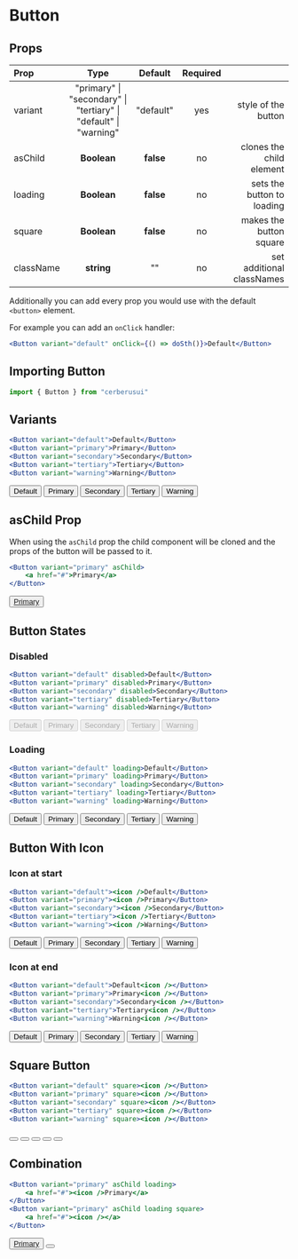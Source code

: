 
# Button
## Props
|Prop|Type|Default| Required | |
| :------------ | :---------: | :----------: | :----------: | ----------: |
| variant       |    "primary" &#124; "secondary" &#124; "tertiary" &#124; <br /> "default" &#124; "warning"    | "default" | yes | style of the button
| asChild     |    **Boolean**     |    **false** | no | clones the child element
| loading | **Boolean** |    **false** | no | sets the button to loading
| square | **Boolean** | **false** | no | makes the button square
| className | **string** | "" | no | set additional classNames

Additionally you can add every prop you would use with the default `<button>` element.

For example you can add an `onClick` handler:
```jsx
<Button variant="default" onClick={() => doSth()}>Default</Button>
```


## Importing Button
```jsx copy
import { Button } from "cerberusui"
```

## Variants
```jsx copy
<Button variant="default">Default</Button>
<Button variant="primary">Primary</Button>
<Button variant="secondary">Secondary</Button>
<Button variant="tertiary">Tertiary</Button>
<Button variant="warning">Warning</Button>
```
<Button variant="default">Default</Button>
<Button variant="primary">Primary</Button>
<Button variant="secondary">Secondary</Button>
<Button variant="tertiary">Tertiary</Button>
<Button variant="warning">Warning</Button>

## asChild Prop
When using the `asChild` prop the child component will be cloned and the props of the button will be passed to it.
```jsx copy
<Button variant="primary" asChild>
    <a href="#">Primary</a>
</Button>
```
<Button variant="primary" asChild className="inline-block">
    <a href="#">Primary</a>
</Button>

## Button States
### Disabled
```jsx copy
<Button variant="default" disabled>Default</Button>
<Button variant="primary" disabled>Primary</Button>
<Button variant="secondary" disabled>Secondary</Button>
<Button variant="tertiary" disabled>Tertiary</Button>
<Button variant="warning" disabled>Warning</Button>
```
<Button variant="default" disabled>Default</Button>
<Button variant="primary" disabled>Primary</Button>
<Button variant="secondary" disabled>Secondary</Button>
<Button variant="tertiary" disabled>Tertiary</Button>
<Button variant="warning" disabled>Warning</Button>

### Loading
```jsx copy
<Button variant="default" loading>Default</Button>
<Button variant="primary" loading>Primary</Button>
<Button variant="secondary" loading>Secondary</Button>
<Button variant="tertiary" loading>Tertiary</Button>
<Button variant="warning" loading>Warning</Button>
```
<Button variant="default" loading>Default</Button>
<Button variant="primary" loading>Primary</Button>
<Button variant="secondary" loading>Secondary</Button>
<Button variant="tertiary"  loading>Tertiary</Button>
<Button variant="warning" loading>Warning</Button>

## Button With Icon
### Icon at start
```jsx copy
<Button variant="default"><icon />Default</Button>
<Button variant="primary"><icon />Primary</Button>
<Button variant="secondary"><icon />Secondary</Button>
<Button variant="tertiary"><icon />Tertiary</Button>
<Button variant="warning"><icon />Warning</Button>
```
<Button variant="default"><Radiation />Default</Button>
<Button variant="primary"><Radiation />Primary</Button>
<Button variant="secondary"><Radiation />Secondary</Button>
<Button variant="tertiary"><Biohazard />Tertiary</Button>
<Button variant="warning"><Biohazard />Warning</Button>

### Icon at end
```jsx copy
<Button variant="default">Default<icon /></Button>
<Button variant="primary">Primary<icon /></Button>
<Button variant="secondary">Secondary<icon /></Button>
<Button variant="tertiary">Tertiary<icon /></Button>
<Button variant="warning">Warning<icon /></Button>
```
<Button variant="default">Default<Radiation /></Button>
<Button variant="primary">Primary<Radiation /></Button>
<Button variant="secondary">Secondary<Radiation /></Button>
<Button variant="tertiary">Tertiary<Biohazard /></Button>
<Button variant="warning">Warning<Biohazard /></Button>


## Square Button
```jsx copy
<Button variant="default" square><icon /></Button>
<Button variant="primary" square><icon /></Button>
<Button variant="secondary" square><icon /></Button>
<Button variant="tertiary" square><icon /></Button>
<Button variant="warning" square><icon /></Button>
```
<Button variant="default" square><Radiation /></Button>
<Button variant="primary" square><Radiation /></Button>
<Button variant="secondary" square><Radiation /></Button>
<Button variant="tertiary" square><Biohazard /></Button>
<Button variant="warning" square><Biohazard /></Button>

## Combination
```jsx copy
<Button variant="primary" asChild loading>
    <a href="#"><icon />Primary</a>
</Button>
<Button variant="primary" asChild loading square>
    <a href="#"><icon /></a>
</Button>
```
<Button variant="primary" asChild loading>
    <a href="#"><Radiation />Primary</a>
</Button>
<Button variant="primary" asChild loading square>
    <a href="#"><Biohazard /></a>
</Button>